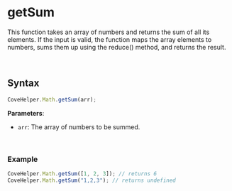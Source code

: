 
<Meta
  title="Helpers/CoveHelper/Math/getSum"
/>

# getSum
This function takes an array of numbers and returns the sum of all its elements. If the input is valid, the function maps the array elements to numbers, sums them up using the reduce() method, and returns the result.

&nbsp;
## Syntax
```js
CoveHelper.Math.getSum(arr);
```

**Parameters**:

- `arr`: The array of numbers to be summed.

&nbsp;
### Example
```js
CoveHelper.Math.getSum([1, 2, 3]); // returns 6
CoveHelper.Math.getSum("1,2,3"); // returns undefined
```
